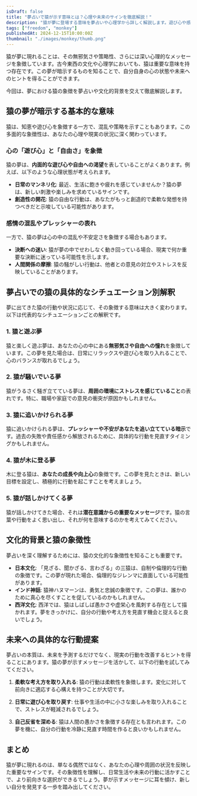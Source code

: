 ```yaml
---
isDraft: false
title: "夢占いで猿が示す意味とは？心理や未来のサインを徹底解説！"
description: "猿が夢に登場する意味を夢占いや心理学から詳しく解説します。遊び心や感情の乱れ、未来へのアドバイスまで、多角的に読み解きます！"
tags: ["freedom", "monkey"]
publishedAt: 2024-12-15T10:00:00Z
thumbnail: "./images/monkey/thumb.png"
---
```


猿が夢に現れることは、その無邪気さや策略性、さらには深い心理的なメッセージを象徴しています。古今東西の文化や心理学においても、猿は重要な意味を持つ存在です。この夢が暗示するものを知ることで、自分自身の心の状態や未来へのヒントを得ることができます。

今回は、夢における猿の象徴を夢占いや文化的背景を交えて徹底解説します。

<TableOfContents />

<AdUnitToc />

## 猿の夢が暗示する基本的な意味

猿は、知恵や遊び心を象徴する一方で、混乱や策略を示すこともあります。この多面的な象徴性は、あなたの心理や現実の状況に深く関わっています。

### 心の「遊び心」と「自由さ」を象徴

猿の夢は、**内面的な遊び心や自由への渇望**を表していることがよくあります。例えば、以下のような心理状態が考えられます。

- <strong>日常のマンネリ化</strong>:
  最近、生活に飽きや疲れを感じていませんか？猿の夢は、新しい刺激や楽しみを求めているサインです。
- <strong>創造性の開花</strong>:
  猿の自由な行動は、あなたがもっと創造的で柔軟な発想を持つべきだと示唆している可能性があります。

### 感情の混乱やプレッシャーの表れ

一方で、猿の夢は心の中の混乱や不安定さを象徴する場合もあります。

- <strong>決断への迷い</strong>:
  猿が夢の中でせわしなく動き回っている場合、現実で何か重要な決断に迷っている可能性を示します。
- <strong>人間関係の摩擦</strong>: 猿の騒がしい行動は、他者との意見の対立やストレスを反映していることがあります。

<AdUnit />

## 夢占いでの猿の具体的なシチュエーション別解釈

夢に出てきた猿の行動や状況に応じて、その象徴する意味は大きく変わります。以下は代表的なシチュエーションごとの解釈です。

### 1. 猿と遊ぶ夢

猿と楽しく遊ぶ夢は、あなたの心の中にある**無邪気さや自由への憧れ**を象徴しています。この夢を見た場合は、日常にリラックスや遊び心を取り入れることで、心のバランスが取れるでしょう。

### 2. 猿が騒いでいる夢

猿がうるさく騒ぎ立てている夢は、**周囲の環境にストレスを感じていること**の表れです。特に、職場や家庭での意見の衝突が原因かもしれません。

### 3. 猿に追いかけられる夢

猿に追いかけられる夢は、**プレッシャーや不安があなたを追い立てている暗示**です。過去の失敗や責任感から解放されるために、具体的な行動を見直すタイミングかもしれません。

### 4. 猿が木に登る夢

木に登る猿は、**あなたの成長や向上心**の象徴です。この夢を見たときは、新しい目標を設定し、積極的に行動を起こすことを考えましょう。

### 5. 猿が話しかけてくる夢

猿が話しかけてきた場合、それは**潜在意識からの重要なメッセージ**です。猿の言葉や行動をよく思い出し、それが何を意味するのかを考えてみてください。

<AdUnit />

## 文化的背景と猿の象徴性

夢占いを深く理解するためには、猿の文化的な象徴性を知ることも重要です。

- <strong>日本文化</strong>:
  「見ざる、聞かざる、言わざる」の三猿は、自制や倫理的な行動の象徴です。この夢が現れた場合、倫理的なジレンマに直面している可能性があります。
- <strong>インド神話</strong>:
  猿神ハヌマーンは、勇気と忠誠の象徴です。この夢は、誰かのために真心を尽くすことを促しているのかもしれません。
- <strong>西洋文化</strong>:
  西洋では、猿はしばしば愚かさや虚栄心を風刺する存在として描かれます。夢をきっかけに、自分の行動や考え方を見直す機会と捉えると良いでしょう。

<AdUnit />

## 未来への具体的な行動提案

夢占いの本質は、未来を予測するだけでなく、現実の行動を改善するヒントを得ることにあります。猿の夢が示すメッセージを活かして、以下の行動を試してみてください。

1. <strong>柔軟な考え方を取り入れる</strong>:
   猿の行動は柔軟性を象徴します。変化に対して前向きに適応する心構えを持つことが大切です。

2. <strong>日常に遊び心を取り戻す</strong>:
   仕事や生活の中に小さな楽しみを取り入れることで、ストレスが軽減されるでしょう。

3. <strong>自己反省を深める</strong>:
   猿は人間の愚かさを象徴する存在とも言われます。この夢を機に、自分の行動を冷静に見直す時間を作ると良いかもしれません。

<AdUnit />

## まとめ

猿が夢に現れるのは、単なる偶然ではなく、あなたの心理や周囲の状況を反映した重要なサインです。その象徴性を理解し、日常生活や未来の行動に活かすことで、より前向きな選択ができるでしょう。夢が示すメッセージに耳を傾け、新しい自分を発見する一歩を踏み出してください。
